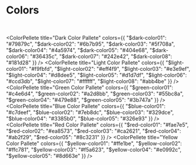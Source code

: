 
<Meta title="Foundation/Colors" />

# Colors

<br/>

<ColorPellete
  title="Dark Color Pallete"
  colors={{
    "$dark-color01": "#79879c",
    "$dark-color02": "#6b7b95",
    "$dark-color03": "#5f708a",
    "$dark-color04": "#4a5974",
    "$dark-color05": "#404e68",
    "$dark-color06": "#36435c",
    "$dark-color07": "#242e42",
    "$dark-color08": "#181d28"
  }}
/>
<ColorPellete
  title="Light Color Pallete"
  colors={{
    "$light-color01": "#f9fbfd",
    "$light-color02": "#eff4f9",
    "$light-color03": "#e3e9ef",
    "$light-color04": "#d8dee5",
    "$light-color05": "#d1d7df",
    "$light-color06": "#ccd3db",
    "$light-color07": "#ffffff",
    "$light-color08": "#abb4be"
  }}
/>
<ColorPellete
  title="Green Color Pallete"
  colors={{
    "$green-color01": "#c4e6d4",
    "$green-color02": "#a2d8bb",
    "$green-color03": "#55bc8a",
    "$green-color04": "#479e88",
    "$green-color05": "#3b747a"
  }}
/>
<ColorPellete
  title="Blue Color Pallete"
  colors={{
    "$blue-color01": "#c7deef",
    "$blue-color02": "#7eb8dc",
    "$blue-color03": "#329dce",
    "$blue-color04": "#3385b0",
    "$blue-color05": "#326e93"
  }}
/>
<ColorPellete
  title="Red Color Pallete"
  colors={{
    "$red-color01": "#fae7e5",
    "$red-color02": "#ea8573",
    "$red-color03": "#ca2621",
    "$red-color04": "#ab2f29",
    "$red-color05": "#8c3231"
  }}
/>
<ColorPellete
  title="Yellow Color Pallete"
  colors={{
    "$yellow-color01": "#ffe1be",
    "$yellow-color02": "#ffc781",
    "$yellow-color03": "#f5a623",
    "$yellow-color04": "#e0992c",
    "$yellow-color05": "#8d663e"
  }}
/>
